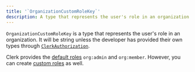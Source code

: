 ```yaml
---
title: '`OrganizationCustomRoleKey`'
description: A type that represents the user's role in an organization.
---
```


`OrganizationCustomRoleKey` is a type that represents the user's role in an organization. It will be string unless the developer has provided their own types through [`ClerkAuthorization`](/docs/guides/custom-types#example-custom-roles-and-permissions).

Clerk provides the [default roles](/docs/organizations/roles-permissions#default-roles) `org:admin` and `org:member`. However, you can create [custom roles](/docs/organizations/create-roles-permissions) as well.
